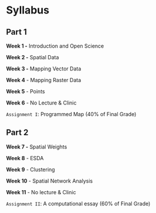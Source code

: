 # Syllabus {.unnumbered}

## Part 1

**Week 1 -** Introduction and Open Science

**Week 2 -** Spatial Data

**Week 3 -** Mapping Vector Data

**Week 4** - Mapping Raster Data

**Week 5** - Points

**Week 6** - No Lecture & Clinic

`Assignment I`: Programmed Map (40% of Final Grade)

## Part 2

**Week 7 -** Spatial Weights

**Week 8** - ESDA

**Week 9** - Clustering

**Week 10** - Spatial Network Analysis

**Week 11** - No lecture & Clinic

`Assignment II`: A computational essay (60% of Final Grade)

